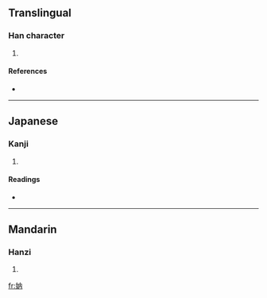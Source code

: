 ==Translingual==

===Han character===
{{Han char|rn=38|rad=女|as=04|sn=7|four=4442<sub>7</sub>|canj=女人月 (VOB)}}

# {{defn|Han|sort=女04}}

====References====
* {{Han ref|kx=0256.340|dkj=06100|dj=0521.130|hdz=21031.040|uh=59A0|ud=22944|bh=CAB4|bd=51892}}

----

==Japanese==

===Kanji===
{{ja-kanji|grade=|rs=女04}}

# {{defn|Japanese}}

====Readings====
* {{ja-readings|on=[[どう]] (dō), [[のう]] (nō), [[だつ]] (datsu), [[なち]] (nachi), [[だん]] (dan), [[なんっのん]] (nandnon)|kun=[[めとる]] (metoru), [[いれる]] (ireru), [[とる]] (toru)}}

----

==Mandarin==

===Hanzi===
{{cmn-hanzi|pin=[[nà]] ([[na4]])|wg=na<sup>4</sup>}}

# {{defn|Mandarin}}

[[fr:妠]]